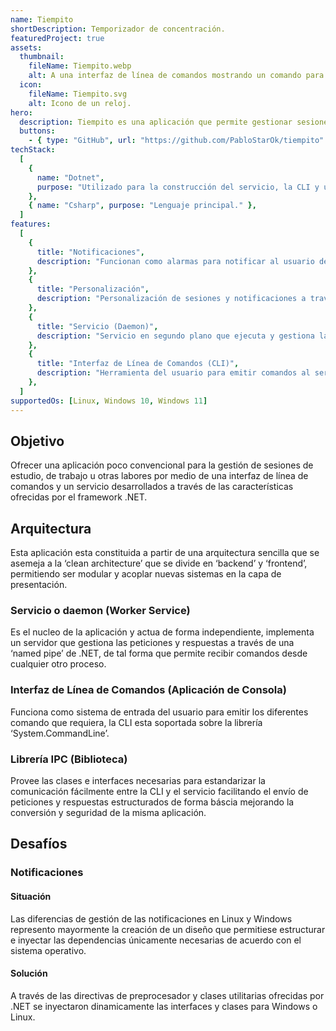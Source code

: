 ```yaml
---
name: Tiempito
shortDescription: Temporizador de concentración.
featuredProject: true
assets:
  thumbnail:
    fileName: Tiempito.webp
    alt: A una interfaz de línea de comandos mostrando un comando para iniciar un sesión de concentración.
  icon:
    fileName: Tiempito.svg
    alt: Icono de un reloj.
hero:
  description: Tiempito es una aplicación que permite gestionar sesiones de concentración mediante un ‘daemon’ y una interfaz de línea de comandos. Dentro de sus capacidades esta la creación de diferentes configuraciones de sesiones que tengan diferentes tiempos de concentración y descanso y en general sus capacidades se enfocan principalmente en la personalización.
  buttons:
    - { type: "GitHub", url: "https://github.com/PabloStarOk/tiempito" }
techStack:
  [
    {
      name: "Dotnet",
      purpose: "Utilizado para la construcción del servicio, la CLI y una librería IPC.",
    },
    { name: "Csharp", purpose: "Lenguaje principal." },
  ]
features:
  [
    {
      title: "Notificaciones",
      description: "Funcionan como alarmas para notificar al usuario de una sesión o tiempo completado.",
    },
    {
      title: "Personalización",
      description: "Personalización de sesiones y notificaciones a través de archivos .conf.",
    },
    {
      title: "Servicio (Daemon)",
      description: "Servicio en segundo plano que ejecuta y gestiona las sesiones.",
    },
    {
      title: "Interfaz de Línea de Comandos (CLI)",
      description: "Herramienta del usuario para emitir comandos al servicio y administrar sus sesiones.",
    },
  ]
supportedOs: [Linux, Windows 10, Windows 11]
---
```


## Objetivo

Ofrecer una aplicación poco convencional para la gestión de sesiones de estudio, de trabajo u otras labores por medio de una interfaz de línea de comandos y un servicio desarrollados a través de las características ofrecidas por el framework .NET.

## Arquitectura

Esta aplicación esta constituida a partir de una arquitectura sencilla que se asemeja a la ‘clean architecture’ que se divide en ‘backend’ y ‘frontend’, permitiendo ser modular y acoplar nuevas sistemas en la capa de presentación.

### Servicio o daemon (Worker Service)

Es el nucleo de la aplicación y actua de forma independiente, implementa un servidor que gestiona las peticiones y respuestas a través de una ‘named pipe’ de .NET, de tal forma que permite recibir comandos desde cualquier otro proceso.

### Interfaz de Línea de Comandos (Aplicación de Consola)

Funciona como sistema de entrada del usuario para emitir los diferentes comando que requiera, la CLI esta soportada sobre la librería ‘System.CommandLine’.

### Librería IPC (Biblioteca)

Provee las clases e interfaces necesarias para estandarizar la comunicación fácilmente entre la CLI y el servicio facilitando el envío de peticiones y respuestas estructurados de forma báscia mejorando la conversión y seguridad de la misma aplicación.

## Desafíos

### Notificaciones

#### Situación

Las diferencias de gestión de las notificaciones en Linux y Windows represento mayormente la creación de un diseño que permitiese estructurar e inyectar las dependencias únicamente necesarias de acuerdo con el sistema operativo.

#### Solución

A través de las directivas de preprocesador y clases utilitarias ofrecidas por .NET se inyectaron dinamicamente las interfaces y clases para Windows o Linux.
